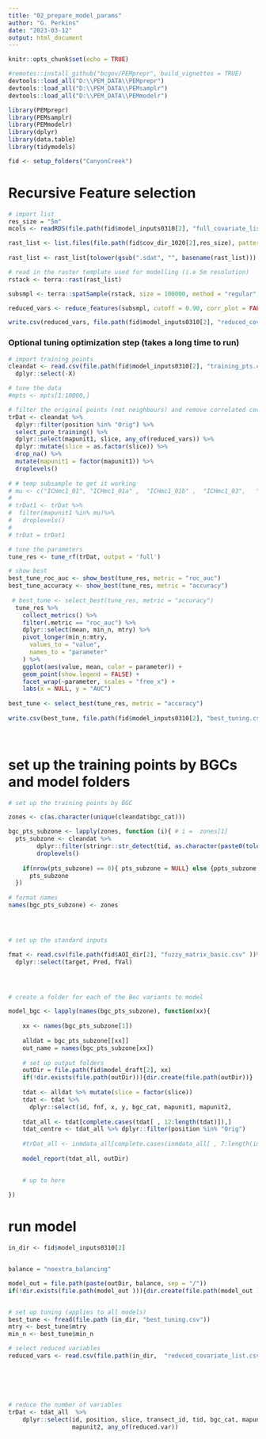 ```yaml
---
title: "02_prepare_model_params"
author: "G. Perkins"
date: "2023-03-12"
output: html_document
---
```


```r
knitr::opts_chunk$set(echo = TRUE)
```


```r
#remotes::install_github("bcgov/PEMprepr", build_vignettes = TRUE)
devtools::load_all("D:\\PEM_DATA\\PEMprepr")
devtools::load_all("D:\\PEM_DATA\\PEMsamplr")
devtools::load_all("D:\\PEM_DATA\\PEMmodelr")

library(PEMprepr)
library(PEMsamplr)
library(PEMmodelr)
library(dplyr)
library(data.table)
library(tidymodels)

fid <- setup_folders("CanyonCreek")

```

# Recursive Feature selection 


```r
# import list 
res_size = "5m"
mcols <- readRDS(file.path(fid$model_inputs0310[2], "full_covariate_list.rds"))

rast_list <- list.files(file.path(fid$cov_dir_1020[2],res_size), pattern = ".sdat$", full.names = T, recursive = T)
   
rast_list <- rast_list[tolower(gsub(".sdat", "", basename(rast_list))) %in% tolower(mcols)]

# read in the raster template used for modelling (i.e 5m resolution)
rstack <- terra::rast(rast_list)

subsmpl <- terra::spatSample(rstack, size = 100000, method = "regular", xy = FALSE, na.rm = TRUE) # sample raster

reduced_vars <- reduce_features(subsmpl, cutoff = 0.90, corr_plot = FALSE)

write.csv(reduced_vars, file.path(fid$model_inputs0310[2], "reduced_covariate_list.csv"),row.names = FALSE)

```


### Optional tuning optimization step (takes a long time to run)

```r

# import training points
cleandat <- read.csv(file.path(fid$model_inputs0310[2], "training_pts.csv")) %>%
  dplyr::select(-X)

# tune the data 
#mpts <- mpts[1:10000,]

# filter the original points (not neighbours) and remove correlated covars
trDat <- cleandat %>%
  dplyr::filter(position %in% "Orig") %>%
  select_pure_training() %>%
  dplyr::select(mapunit1, slice, any_of(reduced_vars)) %>%
  dplyr::mutate(slice = as.factor(slice)) %>%  
  drop_na() %>% 
  mutate(mapunit1 = factor(mapunit1)) %>%  
  droplevels()
   
# # temp subsample to get it working
# mu <- c("ICHmc1_01", "ICHmc1_01a" ,  "ICHmc1_01b" ,  "ICHmc1_03",   "ICHmc1_04" ,"ICHmc1_05"  ,  "ICHmc1_06" , "ICHmc1a_01b" ,  "ICHmc2_01a", "ICHmc2_01b",   "ICHmc2_02" ,   "ICHmc2_03" ,   "ICHmc2_04" ,   "ICHmc2_05")
# 
# trDat1 <- trDat %>%
#  filter(mapunit1 %in% mu)%>%
#   droplevels()
# 
# trDat = trDat1

# tune the parameters
tune_res <- tune_rf(trDat, output = 'full')

# show best 
best_tune_roc_auc <- show_best(tune_res, metric = "roc_auc")
best_tune_accuracy <- show_best(tune_res, metric = "accuracy")
  
 # best_tune <- select_best(tune_res, metric = "accuracy")
  tune_res %>%
    collect_metrics() %>%
    filter(.metric == "roc_auc") %>%
    dplyr::select(mean, min_n, mtry) %>%
    pivot_longer(min_n:mtry,
      values_to = "value",
      names_to = "parameter"
    ) %>%
    ggplot(aes(value, mean, color = parameter)) +
    geom_point(show.legend = FALSE) +
    facet_wrap(~parameter, scales = "free_x") +
    labs(x = NULL, y = "AUC")
  
best_tune <- select_best(tune_res, metric = "accuracy")
 
write.csv(best_tune, file.path(fid$model_inputs0310[2], "best_tuning.csv"))
 
 
```

# set up the training points by BGCs and model folders

```r
# set up the training points by BGC

zones <- c(as.character(unique(cleandat$bgc_cat)))

bgc_pts_subzone <- lapply(zones, function (i){ # i =  zones[1]  
  pts_subzone <- cleandat %>%
        dplyr::filter(stringr::str_detect(tid, as.character(paste0(tolower(i), "_")))) %>% 
        droplevels()
      
    if(nrow(pts_subzone) == 0){ pts_subzone = NULL} else {ppts_subzone = pts_subzone }
      pts_subzone
  })
  
# format names
names(bgc_pts_subzone) <- zones




# set up the standard inputs 

fmat <- read.csv(file.path(fid$AOI_dir[2], "fuzzy_matrix_basic.csv" ))%>%
  dplyr::select(target, Pred, fVal)




# create a folder for each of the Bec variants to model

model_bgc <- lapply(names(bgc_pts_subzone), function(xx){
   
    xx <- names(bgc_pts_subzone[1])
  
    alldat = bgc_pts_subzone[[xx]]
    out_name = names(bgc_pts_subzone[xx])
  
    # set up output folders
    outDir = file.path(fid$model_draft[2], xx)
    if(!dir.exists(file.path(outDir))){dir.create(file.path(outDir))} 
    
    tdat <- alldat %>% mutate(slice = factor(slice))
    tdat <- tdat %>% 
      dplyr::select(id, fnf, x, y, bgc_cat, mapunit1, mapunit2,                               position, transect_id, tid, slice, everything())
   
    tdat_all <- tdat[complete.cases(tdat[ , 12:length(tdat)]),]
    tdat_centre <- tdat_all %>% dplyr::filter(position %in% "Orig")
 
    #trDat_all <- inmdata_all[complete.cases(inmdata_all[ , 7:length(inmdata_all)]),]
   
    model_report(tdat_all, outDir)
    

    # up to here
    
})


```

# run model 

```r

in_dir <- fid$model_inputs0310[2]


balance = "noextra_balancing"

model_out = file.path(paste(outDir, balance, sep = "/"))
if(!dir.exists(file.path(model_out ))){dir.create(file.path(model_out ))}


# set up tuning (applies to all models)
best_tune <- fread(file.path (in_dir, "best_tuning.csv"))
mtry <- best_tune$mtry
min_n <- best_tune$min_n

# select reduced variables
reduced_vars <- read.csv(file.path(in_dir,  "reduced_covariate_list.csv")) %>% pull()






# reduce the number of variables 
trDat <- tdat_all  %>% 
    dplyr::select(id, position, slice, transect_id, tid, bgc_cat, mapunit1,
                  mapunit2, any_of(reduced.var))




```

